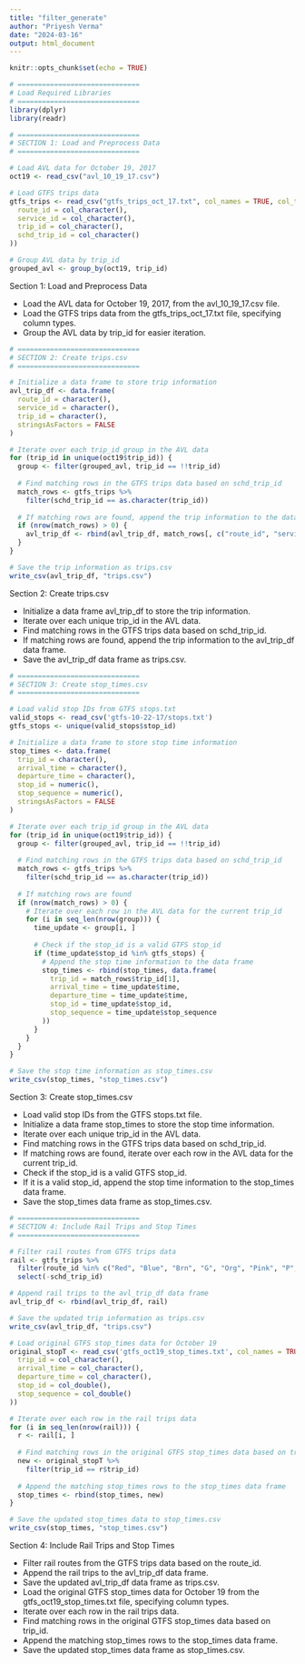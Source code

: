 ```yaml
---
title: "filter_generate"
author: "Priyesh Verma"
date: "2024-03-16"
output: html_document
---
```


```r
knitr::opts_chunk$set(echo = TRUE)
```

```r
# ==============================
# Load Required Libraries
# ==============================
library(dplyr)
library(readr)
```

```r
# ==============================
# SECTION 1: Load and Preprocess Data
# ==============================

# Load AVL data for October 19, 2017
oct19 <- read_csv("avl_10_19_17.csv")

# Load GTFS trips data
gtfs_trips <- read_csv("gtfs_trips_oct_17.txt", col_names = TRUE, col_types = cols(
  route_id = col_character(),
  service_id = col_character(),
  trip_id = col_character(),
  schd_trip_id = col_character()
))

# Group AVL data by trip_id
grouped_avl <- group_by(oct19, trip_id)
```

Section 1: Load and Preprocess Data

- Load the AVL data for October 19, 2017, from the avl_10_19_17.csv file.
- Load the GTFS trips data from the gtfs_trips_oct_17.txt file, specifying column types.
- Group the AVL data by trip_id for easier iteration.

```r
# ==============================
# SECTION 2: Create trips.csv
# ==============================

# Initialize a data frame to store trip information
avl_trip_df <- data.frame(
  route_id = character(),
  service_id = character(),
  trip_id = character(),
  stringsAsFactors = FALSE
)

# Iterate over each trip_id group in the AVL data
for (trip_id in unique(oct19$trip_id)) {
  group <- filter(grouped_avl, trip_id == !!trip_id)
  
  # Find matching rows in the GTFS trips data based on schd_trip_id
  match_rows <- gtfs_trips %>%
    filter(schd_trip_id == as.character(trip_id))
  
  # If matching rows are found, append the trip information to the data frame
  if (nrow(match_rows) > 0) {
    avl_trip_df <- rbind(avl_trip_df, match_rows[, c("route_id", "service_id", "trip_id")])
  }
}

# Save the trip information as trips.csv
write_csv(avl_trip_df, "trips.csv")
```

Section 2: Create trips.csv

- Initialize a data frame avl_trip_df to store the trip information.
- Iterate over each unique trip_id in the AVL data.
- Find matching rows in the GTFS trips data based on schd_trip_id.
- If matching rows are found, append the trip information to the avl_trip_df data frame.
- Save the avl_trip_df data frame as trips.csv.

```r
# ==============================
# SECTION 3: Create stop_times.csv
# ==============================

# Load valid stop IDs from GTFS stops.txt
valid_stops <- read_csv('gtfs-10-22-17/stops.txt')
gtfs_stops <- unique(valid_stops$stop_id)

# Initialize a data frame to store stop time information
stop_times <- data.frame(
  trip_id = character(),
  arrival_time = character(),
  departure_time = character(),
  stop_id = numeric(),
  stop_sequence = numeric(),
  stringsAsFactors = FALSE
)

# Iterate over each trip_id group in the AVL data
for (trip_id in unique(oct19$trip_id)) {
  group <- filter(grouped_avl, trip_id == !!trip_id)
  
  # Find matching rows in the GTFS trips data based on schd_trip_id
  match_rows <- gtfs_trips %>%
    filter(schd_trip_id == as.character(trip_id))
  
  # If matching rows are found
  if (nrow(match_rows) > 0) {
    # Iterate over each row in the AVL data for the current trip_id
    for (i in seq_len(nrow(group))) {
      time_update <- group[i, ]
      
      # Check if the stop_id is a valid GTFS stop_id
      if (time_update$stop_id %in% gtfs_stops) {
        # Append the stop time information to the data frame
        stop_times <- rbind(stop_times, data.frame(
          trip_id = match_rows$trip_id[1],
          arrival_time = time_update$time,
          departure_time = time_update$time,
          stop_id = time_update$stop_id,
          stop_sequence = time_update$stop_sequence
        ))
      }
    }
  }
}

# Save the stop time information as stop_times.csv
write_csv(stop_times, "stop_times.csv")
```

Section 3: Create stop_times.csv

- Load valid stop IDs from the GTFS stops.txt file.
- Initialize a data frame stop_times to store the stop time information.
- Iterate over each unique trip_id in the AVL data.
- Find matching rows in the GTFS trips data based on schd_trip_id.
- If matching rows are found, iterate over each row in the AVL data for the current trip_id.
- Check if the stop_id is a valid GTFS stop_id.
- If it is a valid stop_id, append the stop time information to the stop_times data frame.
- Save the stop_times data frame as stop_times.csv.

```r
# ==============================
# SECTION 4: Include Rail Trips and Stop Times
# ==============================

# Filter rail routes from GTFS trips data
rail <- gtfs_trips %>%
  filter(route_id %in% c("Red", "Blue", "Brn", "G", "Org", "Pink", "P", "Y")) %>%
  select(-schd_trip_id)

# Append rail trips to the avl_trip_df data frame
avl_trip_df <- rbind(avl_trip_df, rail)

# Save the updated trip information as trips.csv
write_csv(avl_trip_df, "trips.csv")

# Load original GTFS stop_times data for October 19
original_stopT <- read_csv('gtfs_oct19_stop_times.txt', col_names = TRUE, col_types = cols(
  trip_id = col_character(),
  arrival_time = col_character(),
  departure_time = col_character(),
  stop_id = col_double(),
  stop_sequence = col_double()
))

# Iterate over each row in the rail trips data
for (i in seq_len(nrow(rail))) {
  r <- rail[i, ]
  
  # Find matching rows in the original GTFS stop_times data based on trip_id
  new <- original_stopT %>%
    filter(trip_id == r$trip_id)
  
  # Append the matching stop_times rows to the stop_times data frame
  stop_times <- rbind(stop_times, new)
}

# Save the updated stop_times data to stop_times.csv
write_csv(stop_times, "stop_times.csv")
```

Section 4: Include Rail Trips and Stop Times

- Filter rail routes from the GTFS trips data based on the route_id.
- Append the rail trips to the avl_trip_df data frame.
- Save the updated avl_trip_df data frame as trips.csv.
- Load the original GTFS stop_times data for October 19 from the gtfs_oct19_stop_times.txt file, specifying column types.
- Iterate over each row in the rail trips data.
- Find matching rows in the original GTFS stop_times data based on trip_id.
- Append the matching stop_times rows to the stop_times data frame.
- Save the updated stop_times data frame as stop_times.csv.